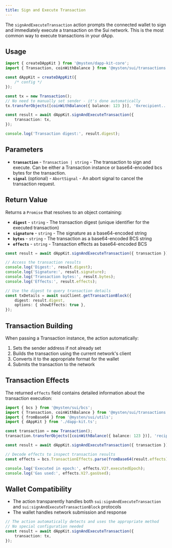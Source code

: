 ```yaml
---
title: Sign and Execute Transaction
---
```


The `signAndExecuteTransaction` action prompts the connected wallet to sign and immediately execute
a transaction on the Sui network. This is the most common way to execute transactions in your dApp.

## Usage

```typescript
import { createDAppKit } from '@mysten/dapp-kit-core';
import { Transaction, coinWithBalance } from '@mysten/sui/transactions';

const dAppKit = createDAppKit({
	/* config */
});

const tx = new Transaction();
// No need to manually set sender - it's done automatically
tx.transferObjects([coinWithBalance({ balance: 123 })], '0xrecipient...');

const result = await dAppKit.signAndExecuteTransaction({
	transaction: tx,
});

console.log('Transaction digest:', result.digest);
```

## Parameters

- **`transaction`** - `Transaction | string` - The transaction to sign and execute. Can be either a
  Transaction instance or base64-encoded bcs bytes for the transaction.
- **`signal`** (optional) - `AbortSignal` - An abort signal to cancel the transaction request.

## Return Value

Returns a `Promise` that resolves to an object containing:

- **`digest`** - `string` - The transaction digest (unique identifier for the executed transaction)
- **`signature`** - `string` - The signature as a base64-encoded string
- **`bytes`** - `string` - The transaction as a base64-encoded BCS string
- **`effects`** - `string` - Transaction effects as base64-encoded BCS

```typescript
const result = await dAppKit.signAndExecuteTransaction({ transaction });

// Access the transaction results
console.log('Digest:', result.digest);
console.log('Signature:', result.signature);
console.log('Transaction bytes:', result.bytes);
console.log('Effects:', result.effects);

// Use the digest to query transaction details
const txDetails = await suiClient.getTransactionBlock({
	digest: result.digest,
	options: { showEffects: true },
});
```

## Transaction Building

When passing a Transaction instance, the action automatically:

1. Sets the sender address if not already set
2. Builds the transaction using the current network's client
3. Converts it to the appropriate format for the wallet
4. Submits the transaction to the network

## Transaction Effects

The returned `effects` field contains detailed information about the transaction execution:

```typescript
import { bcs } from '@mysten/sui/bcs';
import { Transaction, coinWithBalance } from '@mysten/sui/transactions';
import { fromBase64 } from '@mysten/sui/utils';
import { dAppKit } from './dapp-kit.ts';

const transaction = new Transaction();
transaction.transferObjects([coinWithBalance({ balance: 123 })], 'recipientAddress');

const result = await dAppKit.signAndExecuteTransaction({ transaction });

// Decode effects to inspect transaction results
const effects = bcs.TransactionEffects.parse(fromBase64(result.effects));

console.log('Executed in epoch:', effects.V2?.executedEpoch);
console.log('Gas used:', effects.V2?.gasUsed);
```

## Wallet Compatibility

- The action transparently handles both `sui:signAndExecuteTransaction` and
  `sui:signAndExecuteTransactionBlock` protocols
- The wallet handles network submission and response

```typescript
// The action automatically detects and uses the appropriate method
// No special configuration needed
const result = await dAppKit.signAndExecuteTransaction({
	transaction: tx,
});
```
